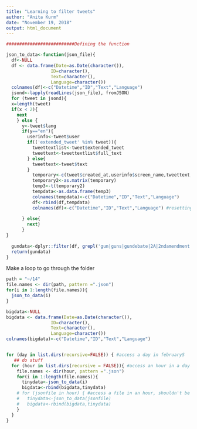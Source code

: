 ```yaml
---
title: "Learning to filter tweets"
author: "Anita Kurm"
date: "November 19, 2018"
output: html_document
---
```


```r
##########################Defining the function

json_to_data<-function(json_file){
  df<-NULL
  df <- data.frame(Date=as.Date(character()),
                 ID=character(),
                 Text=character(),
                 Language=character())
  colnames(df)<-c("Datetime","ID","Text","Language")
  jsond<-lapply(readLines(json_file), fromJSON)
  for (tweet in jsond){
  x=length(tweet)
  if(x < 2){
    next
    } else {
      y<-tweet$lang
      if(y=="en"){
        userinfo<-tweet$user
        if(('extended_tweet' %in% tweet)){
          tweettextlist<-tweet$extended_tweet
          tweettext<-tweettextlist$full_text
        } else{
          tweettext<-tweet$text
        }
          temporary<-c(tweet$created_at,userinfo$screen_name,tweettext, tweet$lang)
          temporary2<-as.matrix(temporary)
          temp3<-t(temporary2)
          tempdata<-as.data.frame(temp3)
          colnames(tempdata)<-c("Datetime","ID","Text","Language")
          df<-rbind(df,tempdata)
          colnames(df)<-c("Datetime","ID","Text","Language") #resetting names
        
      } else{
        next}
      }
}
  
  gundata<-dplyr::filter(df, grepl('gun|guns|gundebate|2A|2ndamendment|guncontrol|gunsense|gunban|gunsafety|gunrights|NRA|2AShallNotBeInfringed|shooting', Text))
  return(gundata)
}
```

Make a loop to go through the folder

```r
path = "~/14"
file.names <- dir(path, pattern =".json")
for(i in 1:length(file.names)){
  json_to_data(i)
}

bigdata<-NULL
bigdata <- data.frame(Date=as.Date(character()),
                 ID=character(),
                 Text=character(),
                 Language=character())
colnames(bigdata)<-c("Datetime","ID","Text","Language")


for (day in list.dirs(recursive=FALSE)) { #access a day in februaryS
   ## do stuff
  for (hour in list.dirs(recursive = FALSE)){ #access an hour in a day
    file.names <- dir(hour, pattern =".json")
    for(i in 1:length(file.names)){
      tinydata<-json_to_data(i)
      bigdata<-rbind(bigdata,tinydata)
    # for (jsonfile in hour) { #access a file in an hour, shouldn't be compressed
    #   tinydata<-json_to_data(jsonfile)
    #   bigdata<-rbind(bigdata,tinydata)
    }
  }
}

```


